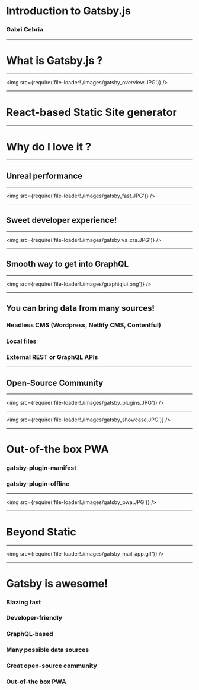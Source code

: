 
# Introduction to Gatsby.js

### Gabri Cebria

---

# What is Gatsby.js ? 

---

<img
  src={require('file-loader!./images/gatsby_overview.JPG')}
/>

---

# React-based Static Site generator

---

# Why do I love it ?

---

## Unreal performance

---

<img
  src={require('file-loader!./images/gatsby_fast.JPG')}
/>

---


## Sweet developer experience!

---

<img
  src={require('file-loader!./images/gatsby_vs_cra.JPG')}
/>

---

##  Smooth way to get into GraphQL 

---

<img
  src={require('file-loader!./images/graphiqlui.png')}
/>

---

<Invert>

## You can bring data from many sources!

<Appear>
<h3> Headless CMS (Wordpress, Netlify CMS, Contentful) </h3>
<h3> Local files </h3>
<h3> External REST or GraphQL APIs</h3>
</Appear>

</Invert>

---

##  Open-Source Community 

--- 

<img
  src={require('file-loader!./images/gatsby_plugins.JPG')}
/>

---

<img
  src={require('file-loader!./images/gatsby_showcase.JPG')}
/>

---


# Out-of-the box PWA
<Appear>
<h3> gatsby-plugin-manifest </h3>
<h3> gatsby-plugin-offline </h3>
</Appear>

---

<img
  src={require('file-loader!./images/gatsby_pwa.JPG')}
/>

---

<Invert>

# Beyond Static 
</Invert>

---

<img
  src={require('file-loader!./images/gatsby_mail_app.gif')}
/>

---

# Gatsby is awesome!

<Appear>
<h3> Blazing fast </h3>
<h3> Developer-friendly </h3>
<h3> GraphQL-based </h3>
<h3> Many possible data sources </h3>
<h3> Great open-source community </h3>
<h3> Out-of-the box PWA  </h3>


</Appear>
